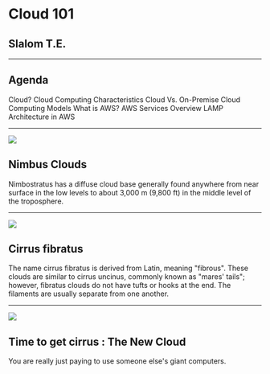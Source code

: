 

<Head>
  <title>Slalom - Cloud 101</title>
  <link rel="icon" href="/images/favicon.ico" />
</Head>


# Cloud 101

## Slalom T.E.

---


## Agenda

<List>
  <ListItem>Cloud?</ListItem>
  <ListItem>Cloud Computing Characteristics</ListItem>
  <ListItem>Cloud Vs. On-Premise</ListItem>
  <ListItem>Cloud Computing Models</ListItem>
  <ListItem>What is AWS?</ListItem>
  <ListItem>AWS Services Overview</ListItem>
  <ListItem>LAMP Architecture in AWS</ListItem>
</List>

---


![](https://upload.wikimedia.org/wikipedia/commons/4/4f/Ns1.jpg)

## Nimbus Clouds

Nimbostratus has a diffuse cloud base generally found anywhere from near surface in the low levels to about 3,000 m (9,800 ft) in the middle level of the troposphere.

---


![](https://upload.wikimedia.org/wikipedia/commons/thumb/f/f0/Cirrus_front_over_Austnesfjorden%2C_Austv%C3%A5g%C3%B8ya%2C_Lofoten%2C_Norway%2C_2015_April.jpg/2880px-Cirrus_front_over_Austnesfjorden%2C_Austv%C3%A5g%C3%B8ya%2C_Lofoten%2C_Norway%2C_2015_April.jpg)

## Cirrus fibratus

The name cirrus fibratus is derived from Latin, meaning "fibrous". These clouds are similar to cirrus uncinus, commonly known as "mares' tails"; however, fibratus clouds do not have tufts or hooks at the end. The filaments are usually separate from one another.

---


![](https://whatsthebigdata.files.wordpress.com/2017/02/cloud_answer.jpg?w=640)

## Time to get cirrus : The New Cloud

You are really just paying to use someone else's giant computers.
